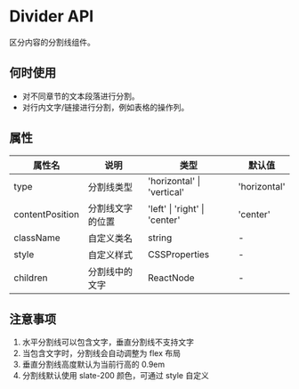 
<Meta title="布局/Divider/文档" />

# Divider API

区分内容的分割线组件。

## 何时使用

- 对不同章节的文本段落进行分割。
- 对行内文字/链接进行分割，例如表格的操作列。

## 属性

<table className="min-w-full border-collapse">
  <thead>
    <tr>
      <th className="border p-2 bg-slate-50">属性名</th>
      <th className="border p-2 bg-slate-50">说明</th>
      <th className="border p-2 bg-slate-50">类型</th>
      <th className="border p-2 bg-slate-50">默认值</th>
    </tr>
  </thead>
  <tbody>
    <tr>
      <td className="border p-2">type</td>
      <td className="border p-2">分割线类型</td>
      <td className="border p-2 font-mono text-sm">
        'horizontal' | 'vertical'
      </td>
      <td className="border p-2 font-mono text-sm">'horizontal'</td>
    </tr>
    <tr>
      <td className="border p-2">contentPosition</td>
      <td className="border p-2">分割线文字的位置</td>
      <td className="border p-2 font-mono text-sm">
        'left' | 'right' | 'center'
      </td>
      <td className="border p-2 font-mono text-sm">'center'</td>
    </tr>
    <tr>
      <td className="border p-2">className</td>
      <td className="border p-2">自定义类名</td>
      <td className="border p-2 font-mono text-sm">string</td>
      <td className="border p-2">-</td>
    </tr>
    <tr>
      <td className="border p-2">style</td>
      <td className="border p-2">自定义样式</td>
      <td className="border p-2 font-mono text-sm">CSSProperties</td>
      <td className="border p-2">-</td>
    </tr>
    <tr>
      <td className="border p-2">children</td>
      <td className="border p-2">分割线中的文字</td>
      <td className="border p-2 font-mono text-sm">ReactNode</td>
      <td className="border p-2">-</td>
    </tr>
  </tbody>
</table>

## 注意事项

1. 水平分割线可以包含文字，垂直分割线不支持文字
2. 当包含文字时，分割线会自动调整为 flex 布局
3. 垂直分割线高度默认为当前行高的 0.9em
4. 分割线默认使用 slate-200 颜色，可通过 style 自定义
